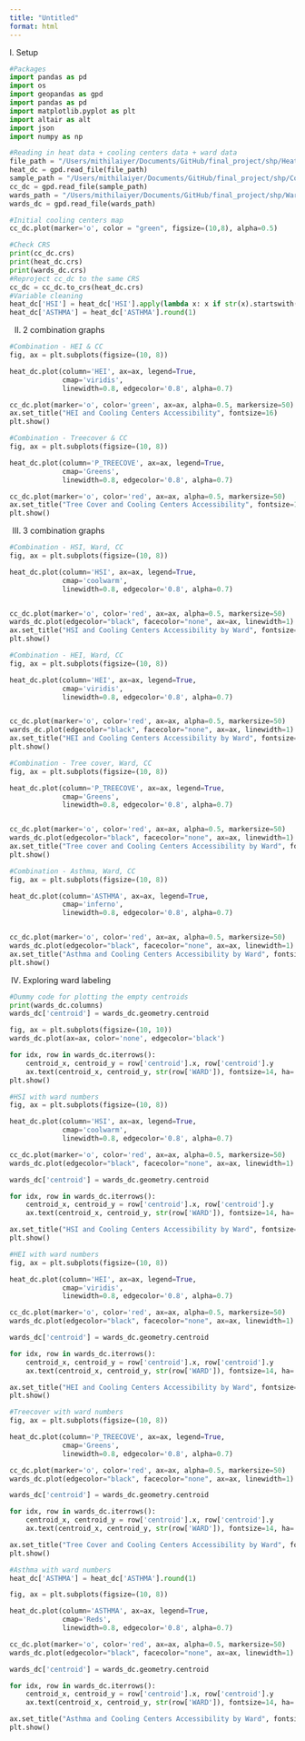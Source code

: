 ```yaml
---
title: "Untitled"
format: html
---
```


I. Setup
```python
#Packages
import pandas as pd 
import os  
import geopandas as gpd 
import pandas as pd
import matplotlib.pyplot as plt
import altair as alt
import json
import numpy as np 
```

```python
#Reading in heat data + cooling centers data + ward data 
file_path = "/Users/mithilaiyer/Documents/GitHub/final_project/shp/Heat_Sensitivity_Exposure_Index.shp"
heat_dc = gpd.read_file(file_path)
sample_path = "/Users/mithilaiyer/Documents/GitHub/final_project/shp/Cooling_Centers_-_District_of_Columbia.shp"
cc_dc = gpd.read_file(sample_path)
wards_path = "/Users/mithilaiyer/Documents/GitHub/final_project/shp/Wards_from_2022.shp"
wards_dc = gpd.read_file(wards_path)
```


```python
#Initial cooling centers map
cc_dc.plot(marker='o', color = "green", figsize=(10,8), alpha=0.5)
```


```python
#Check CRS 
print(cc_dc.crs)
print(heat_dc.crs)
print(wards_dc.crs)
#Reproject cc_dc to the same CRS
cc_dc = cc_dc.to_crs(heat_dc.crs)
#Variable cleaning
heat_dc['HSI'] = heat_dc['HSI'].apply(lambda x: x if str(x).startswith('0') else np.nan)
heat_dc['ASTHMA'] = heat_dc['ASTHMA'].round(1)
```

II. 2 combination graphs
```python
#Combination - HEI & CC
fig, ax = plt.subplots(figsize=(10, 8))

heat_dc.plot(column='HEI', ax=ax, legend=True,
             cmap='viridis',  
             linewidth=0.8, edgecolor='0.8', alpha=0.7)

cc_dc.plot(marker='o', color='green', ax=ax, alpha=0.5, markersize=50)
ax.set_title("HEI and Cooling Centers Accessibility", fontsize=16)
plt.show()
```

```python
#Combination - Treecover & CC
fig, ax = plt.subplots(figsize=(10, 8))

heat_dc.plot(column='P_TREECOVE', ax=ax, legend=True,
             cmap='Greens',
             linewidth=0.8, edgecolor='0.8', alpha=0.7)

cc_dc.plot(marker='o', color='red', ax=ax, alpha=0.5, markersize=50)
ax.set_title("Tree Cover and Cooling Centers Accessibility", fontsize=16)
plt.show()
```

III. 3 combination graphs
```python
#Combination - HSI, Ward, CC
fig, ax = plt.subplots(figsize=(10, 8))

heat_dc.plot(column='HSI', ax=ax, legend=True,
             cmap='coolwarm',
             linewidth=0.8, edgecolor='0.8', alpha=0.7)


cc_dc.plot(marker='o', color='red', ax=ax, alpha=0.5, markersize=50)
wards_dc.plot(edgecolor="black", facecolor="none", ax=ax, linewidth=1)
ax.set_title("HSI and Cooling Centers Accessibility by Ward", fontsize=16)
plt.show()
```
```python
#Combination - HEI, Ward, CC
fig, ax = plt.subplots(figsize=(10, 8))

heat_dc.plot(column='HEI', ax=ax, legend=True,
             cmap='viridis',
             linewidth=0.8, edgecolor='0.8', alpha=0.7)


cc_dc.plot(marker='o', color='red', ax=ax, alpha=0.5, markersize=50)
wards_dc.plot(edgecolor="black", facecolor="none", ax=ax, linewidth=1)
ax.set_title("HEI and Cooling Centers Accessibility by Ward", fontsize=16)
plt.show()
```

```python
#Combination - Tree cover, Ward, CC
fig, ax = plt.subplots(figsize=(10, 8))

heat_dc.plot(column='P_TREECOVE', ax=ax, legend=True,
             cmap='Greens',
             linewidth=0.8, edgecolor='0.8', alpha=0.7)


cc_dc.plot(marker='o', color='red', ax=ax, alpha=0.5, markersize=50)
wards_dc.plot(edgecolor="black", facecolor="none", ax=ax, linewidth=1)
ax.set_title("Tree cover and Cooling Centers Accessibility by Ward", fontsize=16)
plt.show()

```

```python
#Combination - Asthma, Ward, CC
fig, ax = plt.subplots(figsize=(10, 8))

heat_dc.plot(column='ASTHMA', ax=ax, legend=True,
             cmap='inferno',
             linewidth=0.8, edgecolor='0.8', alpha=0.7)


cc_dc.plot(marker='o', color='red', ax=ax, alpha=0.5, markersize=50)
wards_dc.plot(edgecolor="black", facecolor="none", ax=ax, linewidth=1)
ax.set_title("Asthma and Cooling Centers Accessibility by Ward", fontsize=16)
plt.show()
```

IV. Exploring ward labeling

```python
#Dummy code for plotting the empty centroids
print(wards_dc.columns)
wards_dc['centroid'] = wards_dc.geometry.centroid

fig, ax = plt.subplots(figsize=(10, 10))
wards_dc.plot(ax=ax, color='none', edgecolor='black')

for idx, row in wards_dc.iterrows():
    centroid_x, centroid_y = row['centroid'].x, row['centroid'].y
    ax.text(centroid_x, centroid_y, str(row['WARD']), fontsize=14, ha='center', color='black', fontweight='bold')
plt.show()
```

```python
#HSI with ward numbers 
fig, ax = plt.subplots(figsize=(10, 8))

heat_dc.plot(column='HSI', ax=ax, legend=True,
             cmap='coolwarm',
             linewidth=0.8, edgecolor='0.8', alpha=0.7)

cc_dc.plot(marker='o', color='red', ax=ax, alpha=0.5, markersize=50)
wards_dc.plot(edgecolor="black", facecolor="none", ax=ax, linewidth=1)

wards_dc['centroid'] = wards_dc.geometry.centroid

for idx, row in wards_dc.iterrows():
    centroid_x, centroid_y = row['centroid'].x, row['centroid'].y
    ax.text(centroid_x, centroid_y, str(row['WARD']), fontsize=14, ha='center', color='black', fontweight='bold')

ax.set_title("HSI and Cooling Centers Accessibility by Ward", fontsize=16)
plt.show()
```

```python
#HEI with ward numbers 
fig, ax = plt.subplots(figsize=(10, 8))

heat_dc.plot(column='HEI', ax=ax, legend=True,
             cmap='viridis',
             linewidth=0.8, edgecolor='0.8', alpha=0.7)

cc_dc.plot(marker='o', color='red', ax=ax, alpha=0.5, markersize=50)
wards_dc.plot(edgecolor="black", facecolor="none", ax=ax, linewidth=1)

wards_dc['centroid'] = wards_dc.geometry.centroid

for idx, row in wards_dc.iterrows():
    centroid_x, centroid_y = row['centroid'].x, row['centroid'].y
    ax.text(centroid_x, centroid_y, str(row['WARD']), fontsize=14, ha='center', color='black', fontweight='bold')

ax.set_title("HEI and Cooling Centers Accessibility by Ward", fontsize=16)
plt.show()
```

```python
#Treecover with ward numbers 
fig, ax = plt.subplots(figsize=(10, 8))

heat_dc.plot(column='P_TREECOVE', ax=ax, legend=True,
             cmap='Greens',
             linewidth=0.8, edgecolor='0.8', alpha=0.7)

cc_dc.plot(marker='o', color='red', ax=ax, alpha=0.5, markersize=50)
wards_dc.plot(edgecolor="black", facecolor="none", ax=ax, linewidth=1)

wards_dc['centroid'] = wards_dc.geometry.centroid

for idx, row in wards_dc.iterrows():
    centroid_x, centroid_y = row['centroid'].x, row['centroid'].y
    ax.text(centroid_x, centroid_y, str(row['WARD']), fontsize=14, ha='center', color='black', fontweight='bold')

ax.set_title("Tree Cover and Cooling Centers Accessibility by Ward", fontsize=16)
plt.show()
```

```python
#Asthma with ward numbers 
heat_dc['ASTHMA'] = heat_dc['ASTHMA'].round(1)

fig, ax = plt.subplots(figsize=(10, 8))

heat_dc.plot(column='ASTHMA', ax=ax, legend=True,
             cmap='Reds',
             linewidth=0.8, edgecolor='0.8', alpha=0.7)

cc_dc.plot(marker='o', color='red', ax=ax, alpha=0.5, markersize=50)
wards_dc.plot(edgecolor="black", facecolor="none", ax=ax, linewidth=1)

wards_dc['centroid'] = wards_dc.geometry.centroid

for idx, row in wards_dc.iterrows():
    centroid_x, centroid_y = row['centroid'].x, row['centroid'].y
    ax.text(centroid_x, centroid_y, str(row['WARD']), fontsize=14, ha='center', color='black', fontweight='bold')

ax.set_title("Asthma and Cooling Centers Accessibility by Ward", fontsize=16)
plt.show()
```

